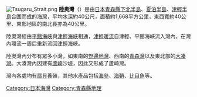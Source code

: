 {{coord|40|59|N|140|58|E|region:JP-02_type:waterbody|display=title}}
{{Location map
 |Japan
 |label=陸奧灣
 |lat_deg=41|lat_min=04
 |lon_deg=140|lon_min=53
 |position=right
 |width=250
 |float=right
 |mark=Cercle rouge 100%.svg
 |marksize=20
 |caption=陸奧灣在日本的位置
}}
[[File:Tsugaru_Strait.png|thumb]]
'''陸奧灣'''（{{jpn|j=陸奥湾|hg=むつわん|rm=Mutsu wan|f=y}}）是由[[日本|日本]][[青森縣|青森縣]][[下北半島|下北半島]]、[[夏泊半島|夏泊半島]]、[[津輕半島|津輕半島]]合圍而成的海灣，平均水深約40公尺，面積約1,668平方公里，東西寬約40公里、東部地區的南北長亦為40公里。

陸奧灣經由[[平館海峽|平館海峽]]與[[津輕海峽|津輕海峽]]相通，[[津輕暖流|津輕暖流]]自津輕、平館海峽流入灣內，在灣內環流一周后重新流回津輕海峽。

陸奧灣內分布有眾多小灣，如東南的[[野邊地灣|野邊地灣]]、西南的[[青森灣|青森灣]]以及東北部的[[大凑灣|大凑灣]]。大湊灣內因建有[[蘆崎|蘆崎]]沙堤，因此又形成了蘆崎灣。

灣內各處均有[[扇貝|扇貝]]養殖，其他水產品包括[[海參|海參]]、[[海鞘|海鞘]]、[[比目魚|比目魚]]等。

{{Authority control}}
{{Japan-geo-stub}}

{{DEFAULTSORT:Mutsu wan}}

[[Category:日本海灣|Category:日本海灣]]
[[Category:青森縣地理|Category:青森縣地理]]